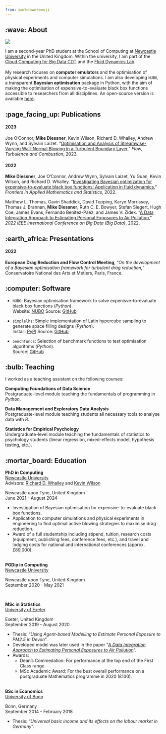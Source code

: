```yaml
---
from: markdown+emoji
---
```

## :wave: About
::: {layout-ncol=2}
![](profile.jpg)

I am a second-year PhD student at the School of Computing at [Newcastle University](https://www.ncl.ac.uk) in the United Kingdom. Within the university, I am part of the [Cloud Computing for Big Data CDT](https://www.ncl.ac.uk/bigdata/) and the [Fluid Dynamics Lab](https://www.experimental-fluid-dynamics.com). \
\
My research focuses on **computer emulators** and the optimisation of physical experiments and computer simulations. I am also developing `NUBO`, a transparent **Bayesian optimisation** package in Python, with the aim of making the optimisation of expensive-to-evaluate black box functions accessible to researchers from all disciplines. An open-source version is available [here](https://mikediessner.github.io/nubo).
:::


## :page_facing_up: Publications

#### 2023

Joe O’Connor, **Mike Diessner**, Kevin Wilson, Richard D. Whalley, Andrew Wynn, and Sylvain Laizet. "[Optimisation and Analysis of Streamwise-Varying Wall-Normal Blowing in a Turbulent Boundary Layer](https://link.springer.com/article/10.1007/s10494-023-00408-3)," _Flow, Turbulence and Combustion_, 2023.

#### 2022

**Mike Diessner**, Joe O'Connor, Andrew Wynn, Sylvain Laizet, Yu Guan, Kevin Wilson, and Richard D. Whalley. "[Investigating Bayesian optimization for expensive-to-evaluate black box functions: Application in fluid dynamics](https://www.frontiersin.org/articles/10.3389/fams.2022.1076296/full)," _Frontiers in Applied Mathematics and Statistics_, 2022.

Matthew L. Thomas, Gavin Shaddick, David Topping, Karyn Morrissey, Thomas J. Brannan, **Mike Diessner**, Ruth C. E. Bowyer, Stefan Siegert, Hugh Coe, James Evans, Fernando Benitez-Paez, and James V. Zidek. "[A Data Integration Approach to Estimating Personal Exposures to Air Pollution](https://ieeexplore.ieee.org/abstract/document/10020701)," _2022 IEEE International Conference on Big Data (Big Data)_, 2022.


## :earth_africa: Presentations

#### 2022

**European Drag Reduction and Flow Control Meeting**, "*On the development of a Bayesian optimisation framework for turbulent drag reduction,*" Conservatoire National des Arts et Métiers, Paris, France.


## :computer: Software

- `NUBO`: Bayesian optimisation framework to solve expenisve-to-evaluate black box functions (*Python*).  
  Website: [NUBO](https://mikediessner.github.io/nubo) Source: [GitHub](https://github.com/mikediessner/nubo)

- `simplelhs`: Simple implementation of Latin hypercube sampling to generate space filling designs (*Python*).  
  Install: [PyPI](https://pypi.org/project/simplelhs/) Source: [GitHub](https://github.com/mikediessner/simplelhs)

- `benchfuncs`: Selection of benchmark functions to test optimisation algorithms (*Python*).  
  Source: [GitHub](https://github.com/mikediessner/benchfuncs)

  
## :bulb: Teaching

I worked as a teaching assistant on the following courses:  

**Computing Foundations of Data Science**  
Postgraduate-level module teaching the fundamentals of programming in *Python*.  

**Data Management and Exploratory Data Analysis**  
Postgraduate-level module teaching students all necessary tools to analyse data with *R*.  

**Statistics for Empirical Psychology**  
Undergraduate-level module teaching the fundamentals of statistics to psychology students (linear regression, mixed-effects model, hypothesis testing, etc.).  

## :mortar_board: Education

::: {.d-flex .justify-content-between}
::: {}
**PhD in Computing**  
[Newcastle University](https://www.ncl.ac.uk)  
Advisors: [Richard D. Whalley](https://www.ncl.ac.uk/engineering/staff/profile/richardwhalley.html) and [Kevin Wilson](https://www.ncl.ac.uk/maths-physics/people/profile/kevinwilson.html)  
:::
::: {.text-end}
Newcastle upon Tyne, United Kingdom  
June 2021 - August 2024  
:::
:::
- Investigation of Bayesian optimisation for expensive-to-evaluate black box functions.
- Application to computer simulations and physical experiments in engineering to find optimal active blowing strategies to maximise drag reduction.
- Award of a full studentship including stipend, tuition, research costs (equipment, publishing fees, conference fees, etc.), and travel and lodging costs for national and international conferences (approx. £89,000).  
\

::: {.d-flex .justify-content-between}
::: {}
**PGDip in Computing**  
[Newcastle University](https://www.ncl.ac.uk)  
:::
::: {.text-end}
Newcastle upon Tyne, United Kingdom  
September 2020 - May 2021  
:::
:::
\

::: {.d-flex .justify-content-between}
::: {}
**MSc in Statistics**  
[University of Exeter](https://www.exeter.ac.uk)  
:::
::: {.text-end}
Exeter, United Kingdom  
September 2019 - August 2020  
:::
:::
- Thesis: "*Using Agent-based Modelling to Estimate Personal Exposure to PM2.5 in Devon*".
- Developed model was later used in the paper "[*A Data Integration Approach to Estimating Personal Exposures to Air Pollution*](https://ieeexplore.ieee.org/abstract/document/10020701)".
- Awards:
  - Dean's Commedation: For performance at the top end of the First Class range.
  - MSc Academic Award: For the best overall performance on a postgraduate Mathematics programme in 2020 (£100).  
\

::: {.d-flex .justify-content-between}
::: {}
**BSc in Economics**  
[University of Bonn](https://www.uni-bonn.de/en/home?set_language=en)  
:::
::: {.text-end}
Bonn, Germany  
September 2014 - February 2018  
:::
:::
- Thesis: "*Universal basic income and its effects on the labour market in Germany*".  
